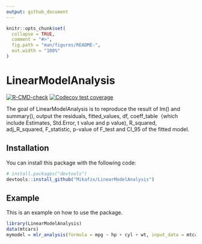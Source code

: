 ```yaml
---
output: github_document
---
```


<!-- README.md is generated from README.Rmd. Please edit that file -->

```r
knitr::opts_chunk$set(
  collapse = TRUE,
  comment = "#>",
  fig.path = "man/figures/README-",
  out.width = "100%"
)
```

# LinearModelAnalysis

<!-- badges: start -->
[![R-CMD-check](https://github.com/Mikafzx/LinearModelAnalysis/actions/workflows/R-CMD-check.yaml/badge.svg)](https://github.com/Mikafzx/LinearModelAnalysis/actions/workflows/R-CMD-check.yaml)
[![Codecov test coverage](https://codecov.io/gh/Mikafzx/LinearModelAnalysis/branch/main/graph/badge.svg)](https://app.codecov.io/gh/Mikafzx/LinearModelAnalysis?branch=main)
<!-- badges: end -->

The goal of LinearModelAnalysis is to reproduce the result of lm() and summary(), output the residuals, fitted_values, df, coeff_table（which include Estimates, Std.Error, t value and p value), R_squared, adj_R_squared, F_statistic, p-value of F_test and CI_95  of the fitted model.

## Installation

You can install this package with the following code:

``` r
# install.packages("devtools")
devtools::install_github("Mikafzx/LinearModelAnalysis")
```

## Example

This is an example on how to use the package.

```r
library(LinearModelAnalysis)
data(mtcars)
mymodel = mlr_analysis(formula = mpg ~ hp + cyl + wt, input_data = mtcars)
```


